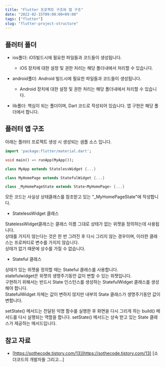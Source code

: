 ```yaml
---
title: "Flutter 프로젝트 구조와 앱 구조"
date: "2022-02-15T09:00:00+09:00"
tags: ["flutter"]
slug: "flutter-project-structure"
---
```


## 플러터 폴더

* ios폴더: iOS빌드시에 필요한 파일들과 코드들이 생성됩니다.
  * iOS 장치에 대한 설정 및 권한 처리는 해당 폴더내에서 처리할 수 있습니다.

* android폴더: Android 빌드시에 필요한 파일들과 코드들이 생성됩니다.
  * Android 장치에 대한 설정 및 권한 처리는 해당 폴더내에서 처리할 수 있습니다.

* lib폴더: 핵심이 되는 폴더이며, Dart 코드로 작성되어 있습니다. 앱 구현은 해당 폴더에서 합니다.

## 플러터 앱 구조

아래는 플러터 프로젝트 생성 시 생성되는 샘플 소스 입니다.

```dart
import 'package:flutter/material.dart';

void main() => runApp(MyApp());

class MyApp extends StatelessWidget {...}

class MyHomePage extends StatefulWidget {...}

class _MyHomePageState extends State<MyHomePage> {...}
```

모든 코드는 사실상 상태클래스를 참조받고 있는 "_MyHomePageState"에 작성합니다.

* StatelessWidget 클래스

StatelessWidget클래스는 클래스 이름 그대로 상태가 없는 위젯을 정의하는데 사용됩니다.  
상태를 가지지 않는다는 것은 한 번 그려진 후 다시 그리지 않는 경우이며, 이러한 클래스는 프로퍼티로 변수를 가지지 않습니다.  
상태가 없기 때문에 상수를 가질 수 없습니다.

* Stateful 클래스

상태가 있는 위젯을 정의할 때는 Stateful 클래스를 사용합니다.  
statefulwidget은 위젯의 생명주기동안 값이 변할 수 있는 위젯입니다.  
구현하기 위해서는 반드시 State 인스턴스를 생성하는 StatefulWidget 클래스를 생성해야 합니다.   
StatefulWidget 자체는 값이 변하지 않지만 내부의 State 클래스가 생명주기동안 값이 변합니다.  

setState() 메서드는 전달된 익명 함수를 실행한 후 화면을 다시 그리게 하는 build() 메서드를 다시 실행되는 역할을 합니다.  setState() 메서드는 상속 받고 있는 State 클래스가 제공하는 메서드입니다.

   
## 참고 자료
- [https://sothecode.tistory.com/13](https://sothecode.tistory.com/13) [소더코드의 개발자들 그리고...]